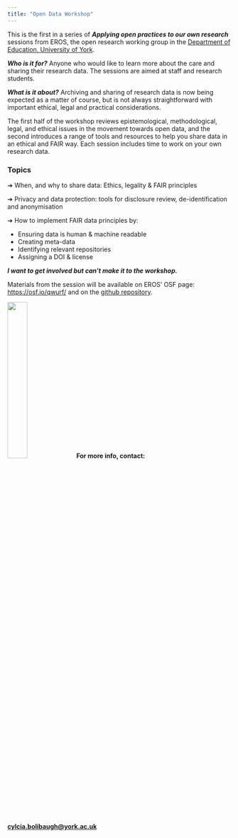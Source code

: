 ```yaml
---
title: "Open Data Workshop"
---
```


This is the first in a series of ***Applying open practices to our own research*** sessions from EROS, the open research working group in the [Department of Education, University of York](https://www.york.ac.uk/education/).

***Who is it for?*** Anyone who would like to learn more about the care and sharing their research data. The sessions are aimed at staff and research students. 

***What is it about?*** Archiving and sharing of research data is now being expected as a matter of course, but is not always straightforward with important ethical, legal and practical considerations.

The first half of the workshop reviews epistemological, methodological, legal, and ethical issues in the movement towards open data, and the second introduces a range of tools and resources to help you share data in an ethical and FAIR way. Each session includes time to work on your own research data.    


### Topics     


➔ When, and why to share data: Ethics, legality & FAIR principles

➔ Privacy and data protection: tools for disclosure review, de-identification and anonymisation

➔ How to implement FAIR data principles by:

-   Ensuring data is human & machine readable\
-   Creating meta-data\
-   Identifying relevant repositories\
-   Assigning a DOI & license

***I want to get involved but can't make it to the workshop.***

Materials from the session will be available on EROS' OSF page: <https://osf.io/qwurf/> and on the [github repository](https://cbolibaugh.github.io/OpenDataWorkshop/).

![](./EROS_padded_logo.png){width="30%"} **For more info, contact: [cylcia.bolibaugh\@york.ac.uk](mailto:cylcia.bolibaugh@york.ac.uk){.email}**
